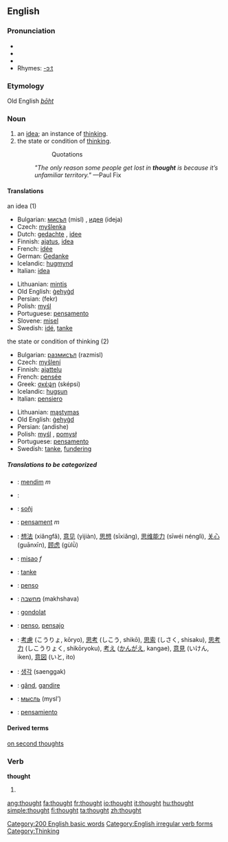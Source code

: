 ==English==

[[Category:200 English basic words]]
{{rank|take|last|here|138|thought|found|people|still}}

===Pronunciation===
*{{SAMPA|/TO:t/}}
*{{IPA|/θɔːt/}}
*{{audio|en-us-thought.ogg|Audio (US)}}
*Rhymes: [[Rhymes:English:-ɔːt|-ɔːt]]

===Etymology===
Old English ''[[þōht]]''

===Noun===
{{en-noun}}

# an [[idea]]; an instance of [[think]]ing.
# the state or condition of [[think]]ing.
#::Quotations
#:''"The only reason some people get lost in '''thought''' is because it’s unfamiliar territory."'' —Paul Fix

====Translations====
;an idea (1)
{{top}}
*Bulgarian: [[мисъл]] (misl) {{f}}, [[идея]] (ideja) {{f}}
*Czech: [[myšlenka]] {{f}}
*Dutch: [[gedachte]] {{f}}, [[idee]] {{n}}
*Finnish: [[ajatus]], [[idea]]
*French: [[idée]] {{f}}
*German: [[Gedanke]] {{m}}
*Icelandic: [[hugmynd]] {{f}}
*Italian: [[idea#Italian|idea]] {{f}}
{{mid}}
*Lithuanian: [[mintis]] {{f}}
*Old English: [[gehygd|ġehyġd]] {{n}}
*Persian: {{FAchar|[[فکر]]}} (fekr)
*Polish: [[myśl]] {{f}}
*Portuguese: [[pensamento]] {{m}}
*Slovene: [[misel]] {{f}}
*Swedish: [[idé]], [[tanke]]
{{bottom}}

;the state or condition of thinking (2)
{{top}}
*Bulgarian: [[размисъл]] (razmisl) {{m}}
*Czech: [[myšlení]] {{n}}
*Finnish: [[ajattelu]]
*French: [[pensée]] {{f}}
*Greek: [[σκέψη]] (sképsi) {{f}}
*Icelandic: [[hugsun]] {{f}}
*Italian: [[pensiero]] {{m}}
{{mid}}
*Lithuanian: [[mąstymas]] {{m}}
*Old English: [[gehygd|ġehyġd]] {{n}}
*Persian: {{FAchar|[[اندیشه]]}} (andishe)
*Polish: [[myśl]] {{f}}, [[pomysł]] {{m}}
*Portuguese: [[pensamento]] {{m}}
*Swedish: [[tanke]], [[fundering]]
{{bottom}}

=====Translations to be categorized=====
{{checktrans}}
{{top}}
*{{ttbc|Albanian}}: [[mendim]] ''m''
*{{ttbc|Arabic}}: {{ARchar|[[فكرة]]}} {{Unicode|(fíkra)}} {{f}}
*{{ttbc|Breton}}: [[soñj]] {{m}}
*{{ttbc|Catalan}}: [[pensament]] ''m''
*{{ttbc|Chinese}}: [[想法]] (xiǎngfǎ), [[意见]] (yìjiàn), [[思想]] (sīxiǎng), [[思维能力]] (sīwéi nénglì), [[关心]] (guānxīn), [[顾虑]] (gùlǜ)
*{{ttbc|Croatian}}: [[misao]] ''f''
*{{ttbc|Danish}}: [[tanke]]
*{{ttbc|Esperanto}}: [[penso]]
*{{ttbc|Hebrew}}: [[מחשבה]] (makhshava) {{f}}
*{{ttbc|Hungarian}}: [[gondolat]]
{{mid}}
*{{ttbc|Ido}}: [[penso]], [[pensajo]]
*{{ttbc|Japanese}}: [[考慮]] (こうりょ, kōryo), [[思考]] (しこう, shikō), [[思索]] (しさく, shisaku), [[思考力]] (しこうりょく, shikōryoku), [[考え]] ([[かんがえ]], kangae), [[意見]] (いけん, iken), [[意図]] (いと, ito)
*{{ttbc|Korean}}: [[생각]] (saenggak)
*{{ttbc|Romanian}}: [[gând]], [[gandire]]
*{{ttbc|Russian}}: [[мысль]] (mysl’) {{f}}
*{{ttbc|Spanish}}: [[pensamiento]] {{m}}
{{bottom}}

====Derived terms====
[[on second thoughts]]

===Verb===
[[Category:English irregular verb forms]]
'''thought'''

# {{past of|think}}

[[Category:Thinking]]

[[ang:thought]]
[[fa:thought]]
[[fr:thought]]
[[io:thought]]
[[it:thought]]
[[hu:thought]]
[[simple:thought]]
[[fi:thought]]
[[ta:thought]]
[[zh:thought]]